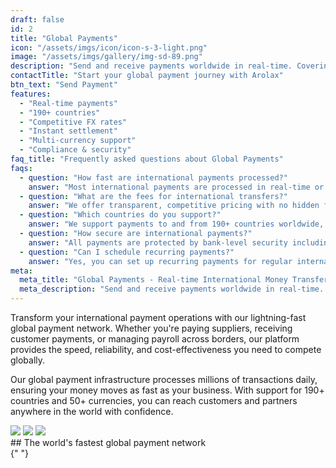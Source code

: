 ```yaml
---
draft: false
id: 2
title: "Global Payments"
icon: "/assets/imgs/icon/icon-s-3-light.png"
image: "/assets/imgs/gallery/img-sd-89.png"
description: "Send and receive payments worldwide in real-time. Covering 190+ countries with instant settlement and competitive rates."
contactTitle: "Start your global payment journey with Arolax"
btn_text: "Send Payment"
features:
  - "Real-time payments"
  - "190+ countries"
  - "Competitive FX rates"
  - "Instant settlement"
  - "Multi-currency support"
  - "Compliance & security"
faq_title: "Frequently asked questions about Global Payments"
faqs:
  - question: "How fast are international payments processed?"
    answer: "Most international payments are processed in real-time or within 1-2 business days, depending on the destination country and payment method. Our network ensures the fastest possible settlement times."
  - question: "What are the fees for international transfers?"
    answer: "We offer transparent, competitive pricing with no hidden fees. Our rates are typically 70% lower than traditional banks, with clear upfront costs for each transaction."
  - question: "Which countries do you support?"
    answer: "We support payments to and from 190+ countries worldwide, including all major markets. Our network covers North America, Europe, Asia-Pacific, Latin America, and Africa."
  - question: "How secure are international payments?"
    answer: "All payments are protected by bank-level security including 256-bit encryption, real-time fraud monitoring, and compliance with international financial regulations. We're licensed and regulated in multiple jurisdictions."
  - question: "Can I schedule recurring payments?"
    answer: "Yes, you can set up recurring payments for regular international transfers. Our platform supports both one-time and scheduled payments with full automation capabilities."
meta:
  meta_title: "Global Payments - Real-time International Money Transfers"
  meta_description: "Send and receive payments worldwide in real-time. Covering 190+ countries with instant settlement and competitive exchange rates. Trusted by 150,000+ businesses."
---
```


Transform your international payment operations with our lightning-fast global payment network. Whether you're paying suppliers, receiving customer payments, or managing payroll across borders, our platform provides the speed, reliability, and cost-effectiveness you need to compete globally.

Our global payment infrastructure processes millions of transactions daily, ensuring your money moves as fast as your business. With support for 190+ countries and 50+ currencies, you can reach customers and partners anywhere in the world with confidence.

<div className="border-0 lg:border-t-[1px] mt-[66px]">
  <div className="working-steps grid gap-y-[40px] gap-x-[30px] sm:grid-cols-2 lg:grid-cols-4 container2">
    <WorkStep
      title="Payment Initiation"
      description="Start your payment in seconds with our intuitive interface. Enter recipient details, amount, and currency for instant processing."
    />
    <WorkStep
      title="Real-time Processing"
      description="Our advanced network processes payments instantly, with real-time status updates and confirmation notifications."
    />
    <WorkStep
      title="Global Routing"
      description="Intelligent routing ensures your payment takes the fastest, most cost-effective path to its destination worldwide."
    />
    <WorkStep
      title="Instant Settlement"
      description="Recipients receive funds immediately in their local currency, with competitive exchange rates and no hidden fees."
    />
  </div>
</div>
<div className="mt-[53px] grid gap-[10px] grid-cols-2 lg:gap-[30px] sm:grid-cols-3 container2">
  <img src="/assets/imgs/gallery/img-s-89.jpg" />
  <img src="/assets/imgs/gallery/img-s-90.jpg" />
  <img src="/assets/imgs/gallery/img-s-91.jpg" />
</div>

<div className="features-area container2 section-spacing-top">
  ## The world's fastest global payment network
  <FeatureContent
    img="/assets/imgs/gallery/img-s-92.jpg"
    description1="Send money to 190+ countries in real-time with our advanced payment infrastructure. Our network processes millions of transactions daily, ensuring your payments reach their destination faster than traditional banking methods. From small business transfers to enterprise-scale operations, we handle it all with the same speed and reliability."
    description2="Our competitive exchange rates and transparent fee structure help you save up to 70% compared to traditional banks. Whether you're paying suppliers in Asia, receiving customer payments from Europe, or managing global payroll, our platform provides the tools you need to operate efficiently across borders."
  />
</div>{" "}
